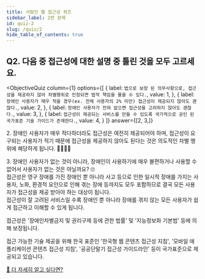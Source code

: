```yaml
---
title: 사람인 웹 접근성 퀴즈
sidebar_label: 2번 문제
id: quiz-2
slug: /quiz/2
hide_table_of_contents: true
---
```


## Q2. 다음 중 접근성에 대한 설명 중 틀린 것을 모두 고르세요.


<ObjectiveQuiz
  column={1}
  options={[
    {
      label: `법으로 보장 된 의무사항으로, 접근성을 제공하지 않아 차별행위로 인정되면 법적 책임을 물을 수 있다.`,
      value: 1,
    },
    {
      label: `장애인 사용자가 매우 적을 경우(ex. 전체 사용자의 2% 미만) 접근성이 제공되지 않아도 괜찮다.`,
      value: 2,
    },
    {
      label: `장애인 사용자가 전혀 없으면 접근성을 고려하지 않아도 괜찮다.`,
      value: 3,
    },
    {
      label: `접근성이 제공되는 서비스를 만들 수 있도록 국가적으로 공인 된 국가표준 기술 가이드가 존재한다.`,
      value: 4,
    }
  ]}
  answer={[2, 3,]}
>
  <Correct>
    <p>
      2. 장애인 사용자가 매우 적다하더라도 접근성은 여전히 제공되어야 하며,
      접근성이 요구되는 사용자가 적기 때문에 접근성을 제공하지 않아도 된다는 것은 의도적인 차별
      행위에 해당하게 됩니다. 🙅‍♂️🙅‍♀️
    </p>
    <p>
      3. 장애인 사용자가 없는 것이 아니라, 장애인이 사용하기에 매우 불편하거나 사용할 수
      없어서 사용자가 없는 것은 아닐까요? 🙄 <br/>
      접근성은 영구 장애를 가진 장애인 뿐 아니라 사고 등으로 인한 일시적 장애를 가지는
      사용자, 노화, 환경적 요인으로 인해 겪는 장애 등까지도 모두 포함하므로
      결국 모든 사용자가 접근성을 제공 받아야 하는 대상이 됩니다. <br/>
      접근성이 잘 고려된 서비스일 수록 장애인 뿐 아니라 장애를 겪지 않는 모든 사용자가
      쉽게 접근하고 이해할 수 있게 됩니다.
    </p>
  </Correct>
  <p>
    접근성은 '장애인차별금지 및 권리구제 등에 관한 법률' 및 '지능정보화 기본법' 등에 의해
    보장됩니다.
  </p>
  <p>
    접근 가능한 기술 제공을 위해 한국 표준인 '한국형 웹 콘텐츠 접근성 지침', '모바일
    애플리케이션 콘텐츠 접근성 지침', '공공단말기 접근성 가이드라인' 등이 국가표준으로
    제공되고 있습니다.
  </p>
  <a href="https://sri-fe1.notion.site/1-2-cdd5fb99e685404b86ff2a2c04f62e99">
    🔎 더 자세히 알고 싶다면?
  </a>
</ObjectiveQuiz>